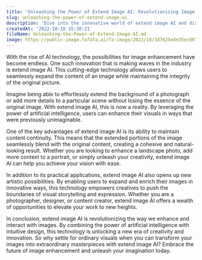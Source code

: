 ---
title: 'Unleashing the Power of Extend Image AI: Revolutionizing Image Enhancement'
slug: unleashing-the-power-of-extend-image-ai
description: 'Dive into the innovative world of extend image AI and discover how this groundbreaking technology is transforming image enhancement. Learn how AI is reshaping the way we view and interact with visuals, unlocking unlimited potential for creativity and expression.'
createdAt: '2022-10-18 15:30:21'
fileName: Unleashing-the-Power-of-Extend-Image-AI.md
image: https://public-image.fafafa.ai/fa-image/2022/10/3d7625e4e35ec987169689eb4f5cc0b1.jpg
---

With the rise of AI technology, the possibilities for image enhancement have become endless. One such innovation that is making waves in the industry is extend image AI. This cutting-edge technology allows users to seamlessly expand the content of an image while maintaining the integrity of the original picture.

Imagine being able to effortlessly extend the background of a photograph or add more details to a particular scene without losing the essence of the original image. With extend image AI, this is now a reality. By leveraging the power of artificial intelligence, users can enhance their visuals in ways that were previously unimaginable.

One of the key advantages of extend image AI is its ability to maintain content continuity. This means that the extended portions of the image seamlessly blend with the original content, creating a cohesive and natural-looking result. Whether you are looking to enhance a landscape photo, add more context to a portrait, or simply unleash your creativity, extend image AI can help you achieve your vision with ease.

In addition to its practical applications, extend image AI also opens up new artistic possibilities. By enabling users to expand and enrich their images in innovative ways, this technology empowers creatives to push the boundaries of visual storytelling and expression. Whether you are a photographer, designer, or content creator, extend image AI offers a wealth of opportunities to elevate your work to new heights.

In conclusion, extend image AI is revolutionizing the way we enhance and interact with images. By combining the power of artificial intelligence with intuitive design, this technology is unlocking a new era of creativity and innovation. So why settle for ordinary visuals when you can transform your images into extraordinary masterpieces with extend image AI? Embrace the future of image enhancement and unleash your imagination today.